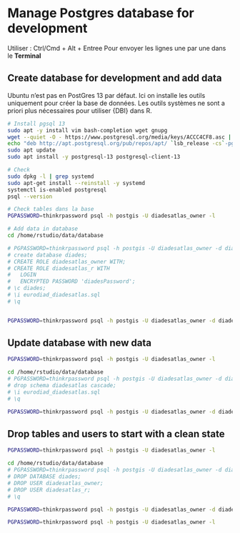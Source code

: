 # Manage Postgres database for development

Utiliser : Ctrl/Cmd + Alt + Entree
Pour envoyer les lignes une par une dans le **Terminal**

## Create database for development and add data

Ubuntu n'est pas en PostGres 13 par défaut.
Ici on installe les outils uniquement pour créer la base de données. 
Les outils systèmes ne sont a priori plus nécessaires pour utiliser {DBI} dans R.

```sh
# Install pgsql 13
sudo apt -y install vim bash-completion wget gnupg
wget --quiet -O - https://www.postgresql.org/media/keys/ACCC4CF8.asc | sudo apt-key add -
echo "deb http://apt.postgresql.org/pub/repos/apt/ `lsb_release -cs`-pgdg main" |sudo tee  /etc/apt/sources.list.d/pgdg.list
sudo apt update
sudo apt install -y postgresql-13 postgresql-client-13

# Check
sudo dpkg -l | grep systemd
sudo apt-get install --reinstall -y systemd
systemctl is-enabled postgresql
psql --version

# Check tables dans la base
PGPASSWORD=thinkrpassword psql -h postgis -U diadesatlas_owner -l

# Add data in database
cd /home/rstudio/data/database

# PGPASSWORD=thinkrpassword psql -h postgis -U diadesatlas_owner -d diades -L pglog.log
# create database diades;
# CREATE ROLE diadesatlas_owner WITH;
# CREATE ROLE diadesatlas_r WITH 
# 	LOGIN
# 	ENCRYPTED PASSWORD 'diadesPassword';
# \c diades;
# \i eurodiad_diadesatlas.sql
# \q


PGPASSWORD=thinkrpassword psql -h postgis -U diadesatlas_owner -d diades -L pglog.log -f new_database_commands >& out.log
```


## Update database with new data
```bash
PGPASSWORD=thinkrpassword psql -h postgis -U diadesatlas_owner -l

cd /home/rstudio/data/database
# PGPASSWORD=thinkrpassword psql -h postgis -U diadesatlas_owner -d diades -L pglog.log
# drop schema diadesatlas cascade;
# \i eurodiad_diadesatlas.sql
# \q

PGPASSWORD=thinkrpassword psql -h postgis -U diadesatlas_owner -d diades -L pglog.log -f update_database >& out.log
```

## Drop tables and users to start with a clean state
```bash
PGPASSWORD=thinkrpassword psql -h postgis -U diadesatlas_owner -l

cd /home/rstudio/data/database
# PGPASSWORD=thinkrpassword psql -h postgis -U diadesatlas_owner -d diades
# DROP DATABASE diades;
# DROP USER diadesatlas_owner;
# DROP USER diadesatlas_r;
# \q

PGPASSWORD=thinkrpassword psql -h postgis -U diadesatlas_owner -d diades -L pglog.log -f delete_database_users >& out_delete.log

PGPASSWORD=thinkrpassword psql -h postgis -U diadesatlas_owner -l
```

